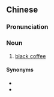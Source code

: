 {{also|斋啡}}
==Chinese==
{{zh-forms|s=斋啡}}

===Pronunciation===
{{zh-pron
|c=zaai1 fe1
|cat=n
}}

===Noun===
{{zh-noun}}

# {{lb|zh|Cantonese}} [[black coffee]]

====Synonyms====
* {{zh-l|黑咖啡}}
* {{zh-l|清咖啡}}

{{zh-cat|Coffee}}